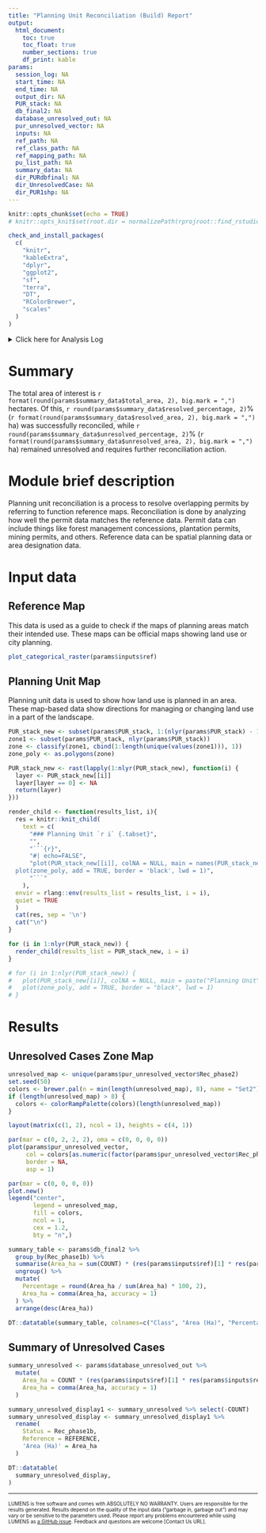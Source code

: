 ```yaml
---
title: "Planning Unit Reconciliation (Build) Report"
output: 
  html_document:
    toc: true
    toc_float: true
    number_sections: true
    df_print: kable
params:
  session_log: NA
  start_time: NA
  end_time: NA
  output_dir: NA
  PUR_stack: NA
  db_final2: NA
  database_unresolved_out: NA
  pur_unresolved_vector: NA
  inputs: NA
  ref_path: NA
  ref_class_path: NA
  ref_mapping_path: NA
  pu_list_path: NA
  summary_data: NA
  dir_PURdbfinal: NA
  dir_UnresolvedCase: NA
  dir_PUR1shp: NA
---
```


```r
knitr::opts_chunk$set(echo = TRUE)
# knitr::opts_knit$set(root.dir = normalizePath(rprojroot::find_rstudio_root_file()))
```

```r
check_and_install_packages(
  c(
    "knitr",
    "kableExtra",
    "dplyr",
    "ggplot2",
    "sf",
    "terra",
    "DT",
    "RColorBrewer",
    "scales"
  )
)
```

<details><summary>Click here for Analysis Log</summary>

```r

analysis_log <- tribble(
  ~Category, ~Details,
  "Analysis Start", params$start_time,
  "Analysis End", params$end_time,
  "Input Data and Parameters", "",
  "1. Reference map", params$ref_path,
  "2. Reference class table", params$ref_class_path,
  "3. Reference class table for reference map", params$ref_mapping_path,
  "4. Planning unit map", paste(params$inputs$pu_lut_list),
  "Output Files", "",
  "Output workspace", paste0(getwd(), params$output_dir),
  "1. Planning unit build table", file.path(params$output_dir, params$dir_PURdbfinal),   
  "2. Unresolved Case table", file.path(params$output_dir, params$dir_UnresolvedCase),
  "3. Planning unit build map", file.path(params$output_dir, params$dir_PUR1shp),
  "Session Summary", "",
) %>% rbind(format_session_info_table())

analysis_log %>% kbl(caption = "Analysis Log", escape = FALSE) %>%
  kable_paper("hover", full_width = F )
```

</details>

# Summary

The total area of interest is `r format(round(params$summary_data$total_area, 2), big.mark = ",")` hectares. Of this, `r round(params$summary_data$resolved_percentage, 2)`% (`r format(round(params$summary_data$resolved_area, 2), big.mark = ",")` ha) was successfully reconciled, while `r round(params$summary_data$unresolved_percentage, 2)`% (`r format(round(params$summary_data$unresolved_area, 2), big.mark = ",")` ha) remained unresolved and requires further reconciliation action.

# Module brief description

Planning unit reconciliation is a process to resolve overlapping permits by referring to function reference maps. Reconciliation is done by analyzing how well the permit data matches the reference data. Permit data can include things like forest management concessions, plantation permits, mining permits, and others. Reference data can be spatial planning data or area designation data.

# Input data

## Reference Map

This data is used as a guide to check if the maps of planning areas match their intended use. These maps can be official maps showing land use or city planning.

```r
plot_categorical_raster(params$inputs$ref)
```

## Planning Unit Map {.tabset}

Planning unit data is used to show how land use is planned in an area. These map-based data show directions for managing or changing land use in a part of the landscape.

```r
PUR_stack_new <- subset(params$PUR_stack, 1:(nlyr(params$PUR_stack) - 1))
zone1 <- subset(params$PUR_stack, nlyr(params$PUR_stack))
zone <- classify(zone1, cbind(1:length(unique(values(zone1))), 1))
zone_poly <- as.polygons(zone)

PUR_stack_new <- rast(lapply(1:nlyr(PUR_stack_new), function(i) {
  layer <- PUR_stack_new[[i]]
  layer[layer == 0] <- NA
  return(layer)
}))

render_child <- function(results_list, i){
  res = knitr::knit_child(
    text = c(
      "### Planning Unit `r i` {.tabset}",
      "",
      "```{r}",
      "#| echo=FALSE",
      "plot(PUR_stack_new[[i]], colNA = NULL, main = names(PUR_stack_new)[i], plg=list(x='topright'))
  plot(zone_poly, add = TRUE, border = 'black', lwd = 1)",
      "```"
    ),
  envir = rlang::env(results_list = results_list, i = i),
  quiet = TRUE
  )
  cat(res, sep = '\n')
  cat("\n")
}

for (i in 1:nlyr(PUR_stack_new)) {
  render_child(results_list = PUR_stack_new, i = i)
}

# for (i in 1:nlyr(PUR_stack_new)) {
#   plot(PUR_stack_new[[i]], colNA = NULL, main = paste("Planning Unit", i))
#   plot(zone_poly, add = TRUE, border = "black", lwd = 1)
# }
```

# Results

## Unresolved Cases Zone Map

```r
unresolved_map <- unique(params$pur_unresolved_vector$Rec_phase2)
set.seed(50)
colors <- brewer.pal(n = min(length(unresolved_map), 8), name = "Set2")
if (length(unresolved_map) > 8) {
  colors <- colorRampPalette(colors)(length(unresolved_map))
}

layout(matrix(c(1, 2), ncol = 1), heights = c(4, 1))

par(mar = c(0, 2, 2, 2), oma = c(0, 0, 0, 0))
plot(params$pur_unresolved_vector, 
     col = colors[as.numeric(factor(params$pur_unresolved_vector$Rec_phase2))],
     border = NA,
     asp = 1)  

par(mar = c(0, 0, 0, 0))
plot.new()
legend("center", 
       legend = unresolved_map, 
       fill = colors, 
       ncol = 1, 
       cex = 1.2,
       bty = "n",)
```

```r
summary_table <- params$db_final2 %>%
  group_by(Rec_phase1b) %>%
  summarise(Area_ha = sum(COUNT) * (res(params$inputs$ref)[1] * res(params$inputs$ref)[2] / 10000)) %>%
  ungroup() %>%
  mutate(
    Percentage = round(Area_ha / sum(Area_ha) * 100, 2),
    Area_ha = comma(Area_ha, accuracy = 1)
  ) %>%
  arrange(desc(Area_ha))

DT::datatable(summary_table, colnames=c("Class", "Area (Ha)", "Percentage (%)"))
```

## Summary of Unresolved Cases

```r
summary_unresolved <- params$database_unresolved_out %>%
  mutate(
    Area_ha = COUNT * (res(params$inputs$ref)[1] * res(params$inputs$ref)[2] / 10000),
    Area_ha = comma(Area_ha, accuracy = 1)
  )

summary_unresolved_display1 <- summary_unresolved %>% select(-COUNT)
summary_unresolved_display <- summary_unresolved_display1 %>%
  rename(
    Status = Rec_phase1b,
    Reference = REFERENCE,
    'Area (Ha)' = Area_ha
  )

DT::datatable(
  summary_unresolved_display,
)
```

------------------------------------------------------------------------

<font size="1"> LUMENS is free software and comes with ABSOLUTELY NO WARRANTY. Users are responsible for the results generated. Results depend on the quality of the input data ("garbage in, garbage out") and may vary or be sensitive to the parameters used. Please report any problems encountered while using LUMENS as [a GitHub issue](https://github.com/icraf-indonesia/lumens-shiny/issues). Feedback and questions are welcome [Contact Us URL]. </font size>